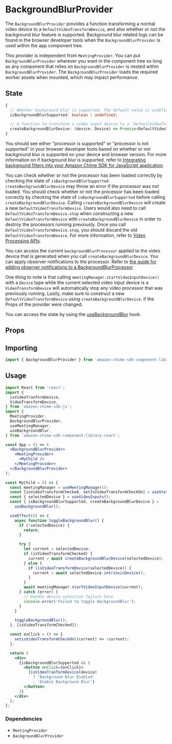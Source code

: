 
<Meta title="SDK Providers/BackgroundBlurProvider" />

# BackgroundBlurProvider

The `BackgroundBlurProvider` provides a function transforming a normal video device to a `DefaultVideoTransformDevice`, and also whether or not the background blur feature is supported.
Background blur related logs can be found in the browser developer tools when the `BackgroundBlurProvider` is used within the app component tree.

This provider is independent from `MeetingProvider`. You can put `BackgroundBlurProvider` wherever you want in the component tree so long as any component that relies on
`BackgroundBlurProvider` is nested within `BackgroundBlurProvider`. The `BackgroundBlurProvider` loads the required worker assets
when mounted, which may impact performance.

## State

```typescript
{
  // Whether background blur is supported. The default value is undefined, then changes to true or false.
  isBackgroundBlurSupported: boolean | undefined;

  // A function to transform a video input device to a `DefaultVideoTransformDevice`.
  createBackgroundBlurDevice: (device: Device) => Promise<DefaultVideoTransformDevice>;
}

```

You should see either "processor is supported" or "processor is not supported" in your browser developer tools based on whether or not
background blur is supported on your device and browser version. For more information on if background blur is supported, refer
to [Integrating background filters into your Amazon Chime SDK for JavaScript application](https://github.com/aws/amazon-chime-sdk-js/blob/main/guides/15_Background_Filter_Video_Processor.md#integrating-background-filters-into-your-amazon-chime-sdk-for-javascript-application).

You can check whether or not the processor has been loaded correctly by checking the state of `isBackgroundBlurSupported`.
`createBackgroundBlurDevice` may throw an error if the processor was not loaded. You should check whether or not the processor has been loaded correctly by checking the state of `isBackgroundBlurSupported`
before calling `createBackgroundBlurDevice`. Calling `createBackgroundBlurDevice` will create a new `DefaultVideoTransformDevice`. Users would also need to call `DefaultVideoTransformDevice.stop` when constructing a new
`DefaultVideoTransformDevice` with `createBackgroundBlurDevice` in order to destroy the processors running previously. Once you call `DefaultVideoTransformDevice.stop`, you should discard the old `DefaultVideoTransformDevice`.
For more information, refer to [Video Processing APIs](https://github.com/aws/amazon-chime-sdk-js/blob/main/guides/10_Video_Processor.md#stopping-videotransformdevice).

You can access the current `backgroundBlurProcessor` applied to the video device that is generated when you call `createBackgroundBlurDevice`. You can apply observer notifications to the processor. Refer to [the guide for adding observer notifications to a BackgroundBlurProcessor](https://github.com/aws/amazon-chime-sdk-js/blob/main/guides/15_Background_Filter_Video_Processor.md#observer-notifications)

One thing to note is that calling `meetingManager.startVideoInputDevice()` with a `Device` type while the current selected video input device is a `VideoTransformDevice`
will automatically stop any video processor that was previously running. Lastly, make sure to construct a new `DefaultVideoTransformDevice` using `createBackgroundBlurDevice`.
if the Props of the provider were changed.

You can access the state by using the [useBackgroundBlur](/docs/sdk-hooks-usebackgroundblur--page) hook.

## Props

<ArgTypes of={BackgroundBlurProvider} />

## Importing

```javascript
import { BackgroundBlurProvider } from 'amazon-chime-sdk-component-library-react';
```

## Usage

```jsx
import React from 'react';
import {
  isVideoTranformDevice,
  VideoTransformDevice,
} from 'amazon-chime-sdk-js';
import {
  MeetingProvider,
  BackgroundBlurProvider,
  useMeetingManager,
  useBackgroundBlur,
} from 'amazon-chime-sdk-component-library-react';

const App = () => (
  <BackgroundBlurProvider>
    <MeetingProvider>
      <MyChild />
    </MeetingProvider>
  </BackgroundBlurProvider>
);

const MyChild = () => {
  const meetingManager = useMeetingManager();
  const [isVideoTransformChecked, setIsVideoTransformCheckOn] = useState(false);
  const { selectedDevice } = useVideoInputs();
  const { isBackgroundBlurSupported, createBackgroundBlurDevice } =
    useBackgroundBlur();

  useEffect(() => {
    async function toggleBackgroundBlur() {
      if (!selectedDevice) {
        return;
      }

      try {
        let current = selectedDevice;
        if (isVideoTransformChecked) {
          current = await createBackgroundBlurDevice(selectedDevice);
        } else {
          if (isVideoTransformDevice(selectedDevice)) {
            current = await selectedDevice.intrinsicDevice();
          }
        }
        await meetingManager.startVideoInputDevice(current);
      } catch (error) {
        // Handle device selection failure here
        console.error('Failed to toggle BackgroundBlur');
      }
    }

    toggleBackgroundBlur();
  }, [isVideoTransformChecked]);

  const onClick = () => {
    setisVideoTransformCheckOn((current) => !current);
  };

  return (
    <div>
      {isBackgroundBlurSupported && (
        <button onClick={onClick}>
          {isVideoTranformDevice(device)
            ? 'Background Blur Enabled'
            : 'Enable Background Blur'}
        </button>
      )}
    </div>
  );
};
```

### Dependencies

- `MeetingProvider`
- `BackgroundBlurProvider`

